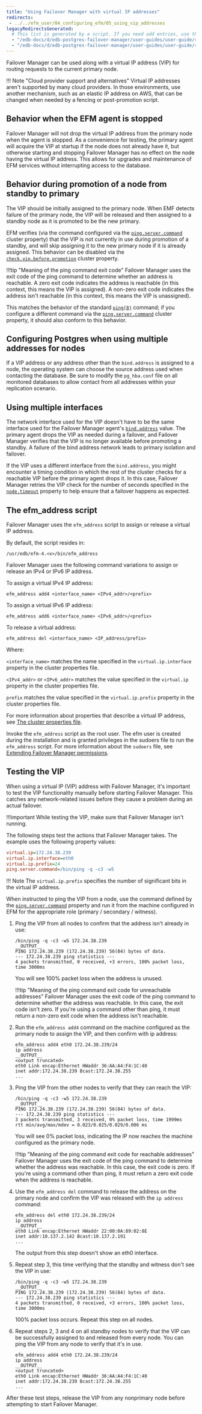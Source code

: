 ```yaml
---
title: "Using Failover Manager with virtual IP addresses"
redirects:
 - ../../efm_user/04_configuring_efm/05_using_vip_addresses
legacyRedirectsGenerated:
  # This list is generated by a script. If you need add entries, use the `legacyRedirects` key.
  - "/edb-docs/d/edb-postgres-failover-manager/user-guides/user-guide/4.0/using_vip_addresses.html"
  - "/edb-docs/d/edb-postgres-failover-manager/user-guides/user-guide/4.1/using_vip_addresses.html"
---
```


<div id="using_vip_addresses" class="registered_link"></div>

Failover Manager can be used along with a virtual IP address (VIP) for routing requests to the current primary node. 

!!! Note "Cloud provider support and alternatives"
    Virtual IP addresses aren't supported by many cloud providers. In those environments, use another mechanism, such as an elastic IP address on AWS, that can be changed when needed by a fencing or post-promotion script.

## Behavior when the EFM agent is stopped

Failover Manager will not drop the virtual IP address from the primary node when the agent is stopped. As a convenience for testing, the primary agent will acquire the VIP at startup if the node does not already have it, but otherwise starting and stopping Failover Manager has no effect on the node having the virtual IP address. This allows for upgrades and maintenance of EFM services without interrupting access to the database.

## Behavior during promotion of a node from standby to primary

The VIP should be initially assigned to the primary node. When EMF detects failure of the primary node, the VIP will be released and then assigned to a standby node as it is promoted to be the new primary. 

EFM verifies (via the command configured via the [`ping.server.command`](01_cluster_properties.mdx#ping_server_command) cluster property) that the VIP is not currently in use during promotion of a standby, and will skip assigning it to the new primary node if it is already assigned. This behavior can be disabled via the [`check.vip.before.promotion`](01_cluster_properties.mdx#check_vip_before_promotion) cluster property. 

!!!tip "Meaning of the ping command exit code"
   Failover Manager uses the exit code of the ping command to determine whether an address is reachable. A zero exit code indicates the address is reachable (in this context, this means the VIP is assigned). A non-zero exit code indicates the address isn't reachable (in this context, this means the VIP is unassigned). 
   
   This matches the behavior of the standard [`ping(8)`](https://manned.org/ping.8) command; if you configure a different command via the [`ping.server.command`](01_cluster_properties.mdx#ping_server_command) cluster property, it should also conform to this behavior.

## Configuring Postgres when using multiple addresses for nodes

If a VIP address or any address other than the `bind.address` is assigned to a node, the operating system can choose the source address used when contacting the database. Be sure to modify the `pg_hba.conf` file on all monitored databases to allow contact from all addresses within your replication scenario.

## Using multiple interfaces

The network interface used for the VIP doesn't have to be the same interface used for the Failover Manager agent's [`bind.address`](01_cluster_properties.mdx#bind_address) value. The primary agent drops the VIP as needed during a failover, and Failover Manager verifies that the VIP is no longer available before promoting a standby. A failure of the bind address network leads to primary isolation and failover.

If the VIP uses a different interface from the `bind.address`, you might encounter a timing condition in which the rest of the cluster checks for a reachable VIP before the primary agent drops it. In this case, Failover Manager retries the VIP check for the number of seconds specified in the [`node.timeout`](01_cluster_properties.mdx#node_timeout) property to help ensure that a failover happens as expected.

## The efm_address script

Failover Manager uses the `efm_address` script to assign or release a virtual IP address.

By default, the script resides in:

 `/usr/edb/efm-4.<x>/bin/efm_address`

Failover Manager uses the following command variations to assign or release an IPv4 or IPv6 IP address.

To assign a virtual IPv4 IP address:

```console
efm_address add4 <interface_name> <IPv4_addr>/<prefix>
```

To assign a virtual IPv6 IP address:

```console
efm_address add6 <interface_name> <IPv6_addr>/<prefix>
```

To release a virtual address:

```console
efm_address del <interface_name> <IP_address/prefix>
```

Where:

 `<interface_name>` matches the name specified in the `virtual.ip.interface` property in the cluster properties file.

 `<IPv4_addr>` or `<IPv6_addr>` matches the value specified in the `virtual.ip` property in the cluster properties file.

 `prefix` matches the value specified in the `virtual.ip.prefix` property in the cluster properties file.

For more information about properties that describe a virtual IP address, see [The cluster properties file](01_cluster_properties/#virtual_ip).

Invoke the `efm_address` script as the root user. The efm user is created during the installation and is granted privileges in the sudoers file to run the `efm_address` script. For more information about the `sudoers` file, see [Extending Failover Manager permissions](04_extending_efm_permissions/#extending_efm_permissions).

## Testing the VIP

When using a virtual IP (VIP) address with Failover Manager, it's important to test the VIP functionality manually before starting Failover Manager. This catches any network-related issues before they cause a problem during an actual failover. 

!!!important
   While testing the VIP, make sure that Failover Manager isn't running.

The following steps test the actions that Failover Manager takes. The example uses the following property values:

```ini
virtual.ip=172.24.38.239
virtual.ip.interface=eth0
virtual.ip.prefix=24
ping.server.command=/bin/ping -q -c3 -w5
```

!!! Note
    The `virtual.ip.prefix` specifies the number of significant bits in the virtual IP address.

When instructed to ping the VIP from a node, use the command defined by the [`ping.server.command`](01_cluster_properties.mdx#ping_server_command) property and run it from the machine configured in EFM for the appropriate role (primary / secondary / witness).

1. Ping the VIP from all nodes to confirm that the address isn't already in use:

   ```console
   /bin/ping -q -c3 -w5 172.24.38.239
   __OUTPUT__
   PING 172.24.38.239 (172.24.38.239) 56(84) bytes of data.
   --- 172.24.38.239 ping statistics ---
   4 packets transmitted, 0 received, +3 errors, 100% packet loss,
   time 3000ms
   ```

   You will see 100% packet loss when the address is unused.

   !!!tip "Meaning of the ping command exit code for unreachable addresses"
      Failover Manager uses the exit code of the ping command to determine whether the address was reachable. In this case, the exit code isn't zero. If you're using a command other than ping, it must return a non-zero exit code when the address isn't reachable.

2. Run the `efm_address add4` command on the machine configured as the primary node to assign the VIP, and then confirm with ip address:

   ```console
   efm_address add4 eth0 172.24.38.239/24
   ip address
   __OUTPUT__
   <output truncated>
   eth0 Link encap:Ethernet HWaddr 36:AA:A4:F4:1C:40
   inet addr:172.24.38.239 Bcast:172.24.38.255
   ...
   ```

3. Ping the VIP from the other nodes to verify that they can reach the VIP:

   ```console
   /bin/ping -q -c3 -w5 172.24.38.239
   __OUTPUT__
   PING 172.24.38.239 (172.24.38.239) 56(84) bytes of data.
   --- 172.24.38.239 ping statistics ---
   3 packets transmitted, 3 received, 0% packet loss, time 1999ms
   rtt min/avg/max/mdev = 0.023/0.025/0.029/0.006 ms
   ```

   You will see 0% packet loss, indicating the IP now reaches the machine configured as the primary node.

   !!!tip "Meaning of the ping command exit code for reachable addresses"
      Failover Manager uses the exit code of the ping command to determine whether the address was reachable. In this case, the exit code is zero. If you're using a command other than ping, it must return a zero exit code when the address is reachable.

4. Use the `efm_address del` command to release the address on the primary node and confirm the VIP was released with the `ip address` command:

   ```console
   efm_address del eth0 172.24.38.239/24
   ip address
   __OUTPUT__
   eth0 Link encap:Ethernet HWaddr 22:00:0A:89:02:8E
   inet addr:10.137.2.142 Bcast:10.137.2.191
   ...
   ```

   The output from this step doesn't show an eth0 interface.

5. Repeat step 3, this time verifying that the standby and witness don't see the VIP in use:

   ```console
   /bin/ping -q -c3 -w5 172.24.38.239
   __OUTPUT__
   PING 172.24.38.239 (172.24.38.239) 56(84) bytes of data.
   --- 172.24.38.239 ping statistics ---
   4 packets transmitted, 0 received, +3 errors, 100% packet loss,
   time 3000ms
   ```

   100% packet loss occurs. Repeat this step on all nodes.

6. Repeat steps 2, 3 and 4 on all standby nodes to verify that the VIP can be successfully assigned to and released from every node. You can ping the VIP from any node to verify that it's in use.

   ```console
   efm_address add4 eth0 172.24.38.239/24
   ip address
   __OUTPUT__
   <output truncated>
   eth0 Link encap:Ethernet HWaddr 36:AA:A4:F4:1C:40
   inet addr:172.24.38.239 Bcast:172.24.38.255
   ...
   ```

After these test steps, release the VIP from any nonprimary node before attempting to start Failover Manager.
